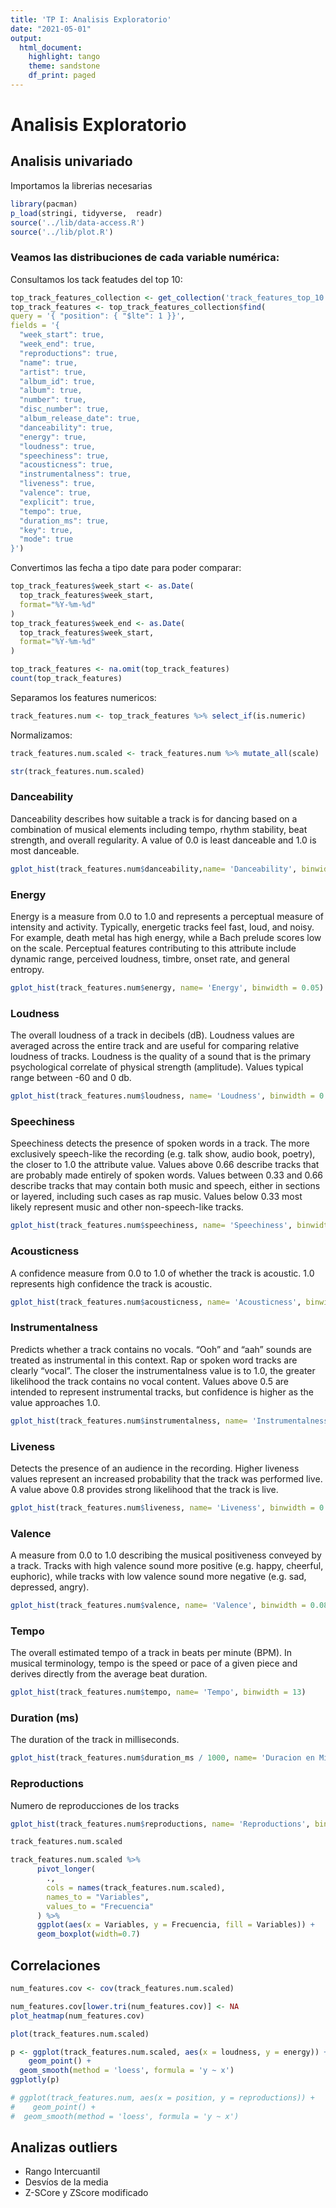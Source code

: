 ```yaml
---
title: 'TP I: Analisis Exploratorio'
date: "2021-05-01"
output:
  html_document:
    highlight: tango
    theme: sandstone
    df_print: paged
---
```


# Analisis Exploratorio

## Analisis univariado

Importamos la librerias necesarias
```r
library(pacman)
p_load(stringi, tidyverse,  readr)
source('../lib/data-access.R')
source('../lib/plot.R')
```

### Veamos las distribuciones de cada variable numérica:

Consultamos los tack featudes del top 10:
```r
top_track_features_collection <- get_collection('track_features_top_10')
top_track_features <- top_track_features_collection$find(
query = '{ "position": { "$lte": 1 }}',
fields = '{
  "week_start": true,
  "week_end": true,
  "reproductions": true,
  "name": true,
  "artist": true,
  "album_id": true,
  "album": true,
  "number": true,
  "disc_number": true,
  "album_release_date": true,
  "danceability": true,
  "energy": true,
  "loudness": true,
  "speechiness": true,
  "acousticness": true,
  "instrumentalness": true,
  "liveness": true,
  "valence": true,
  "explicit": true,
  "tempo": true,
  "duration_ms": true,
  "key": true,
  "mode": true
}')
```

Convertimos las fecha a tipo date para poder comparar:
```r
top_track_features$week_start <- as.Date(
  top_track_features$week_start, 
  format="%Y-%m-%d"
)
top_track_features$week_end <- as.Date(
  top_track_features$week_start, 
  format="%Y-%m-%d"
)
```

```r
top_track_features <- na.omit(top_track_features)
count(top_track_features)
```

Separamos los features numericos:
```r
track_features.num <- top_track_features %>% select_if(is.numeric)
```

Normalizamos:
```r
track_features.num.scaled <- track_features.num %>% mutate_all(scale)
```

```r
str(track_features.num.scaled)
```

### Danceability

Danceability describes how suitable a track is for dancing based on a combination of musical elements including tempo, rhythm stability, beat strength, and overall regularity. A value of 0.0 is least danceable and 1.0 is most danceable.

```r
gplot_hist(track_features.num$danceability,name= 'Danceability', binwidth = 0.08)
```

### Energy

Energy is a measure from 0.0 to 1.0 and represents a perceptual measure of intensity and activity. Typically, energetic tracks feel fast, loud, and noisy. For example, death metal has high energy, while a Bach prelude scores low on the scale. Perceptual features contributing to this attribute include dynamic range, perceived loudness, timbre, onset rate, and general entropy.

```r
gplot_hist(track_features.num$energy, name= 'Energy', binwidth = 0.05)
```

### Loudness

The overall loudness of a track in decibels (dB). Loudness values are averaged across the entire track and are useful for comparing relative loudness of tracks. Loudness is the quality of a sound that is the primary psychological correlate of physical strength (amplitude). Values typical range between -60 and 0 db.
 
```r
gplot_hist(track_features.num$loudness, name= 'Loudness', binwidth = 0.9)
```

### Speechiness

Speechiness detects the presence of spoken words in a track. The more exclusively speech-like the recording (e.g. talk show, audio book, poetry), the closer to 1.0 the attribute value. Values above 0.66 describe tracks that are probably made entirely of spoken words. Values between 0.33 and 0.66 describe tracks that may contain both music and speech, either in sections or layered, including such cases as rap music. Values below 0.33 most likely represent music and other non-speech-like tracks.

```r
gplot_hist(track_features.num$speechiness, name= 'Speechiness', binwidth = 0.07)
```


### Acousticness

A confidence measure from 0.0 to 1.0 of whether the track is acoustic. 1.0 represents high confidence the track is acoustic.
 
```r
gplot_hist(track_features.num$acousticness, name= 'Acousticness', binwidth = 0.09)
```

### Instrumentalness

Predicts whether a track contains no vocals. “Ooh” and “aah” sounds are treated as instrumental in this context. Rap or spoken word tracks are clearly “vocal”. The closer the instrumentalness value is to 1.0, the greater likelihood the track contains no vocal content. Values above 0.5 are intended to represent instrumental tracks, but confidence is higher as the value approaches 1.0.

```r
gplot_hist(track_features.num$instrumentalness, name= 'Instrumentalness', binwidth = 0.1)
```

### Liveness

Detects the presence of an audience in the recording. Higher liveness values represent an increased probability that the track was performed live. A value above 0.8 provides strong likelihood that the track is live.

```r
gplot_hist(track_features.num$liveness, name= 'Liveness', binwidth = 0.05)
```

### Valence

A measure from 0.0 to 1.0 describing the musical positiveness conveyed by a track. Tracks with high valence sound more positive (e.g. happy, cheerful, euphoric), while tracks with low valence sound more negative (e.g. sad, depressed, angry).
 
```r
gplot_hist(track_features.num$valence, name= 'Valence', binwidth = 0.08)
```

### Tempo

The overall estimated tempo of a track in beats per minute (BPM). In musical terminology, tempo is the speed or pace of a given piece and derives directly from the average beat duration.

```r
gplot_hist(track_features.num$tempo, name= 'Tempo', binwidth = 13)
```

### Duration (ms)

The duration of the track in milliseconds.

```r
gplot_hist(track_features.num$duration_ms / 1000, name= 'Duracion en Milisegundos', binwidth = 20)
```


### Reproductions

Numero de reproducciones de los tracks

```r
gplot_hist(track_features.num$reproductions, name= 'Reproductions', binwidth = 3000000)
```
```r
track_features.num.scaled
```


```r
track_features.num.scaled %>%
      pivot_longer(
        ., 
        cols = names(track_features.num.scaled), 
        names_to = "Variables", 
        values_to = "Frecuencia"
      ) %>%
      ggplot(aes(x = Variables, y = Frecuencia, fill = Variables)) +
      geom_boxplot(width=0.7)
```


## Correlaciones

```r
num_features.cov <- cov(track_features.num.scaled)
```


```r
num_features.cov[lower.tri(num_features.cov)] <- NA
plot_heatmap(num_features.cov)
```


```r
plot(track_features.num.scaled)
```


```r
p <- ggplot(track_features.num.scaled, aes(x = loudness, y = energy)) +
    geom_point() + 
  geom_smooth(method = 'loess', formula = 'y ~ x')
ggplotly(p)
```


```r
# ggplot(track_features.num, aes(x = position, y = reproductions)) +
#    geom_point() + 
#  geom_smooth(method = 'loess', formula = 'y ~ x')
```


## Analizas outliers

- Rango Intercuantil
- Desvíos de la media
- Z-SCore y ZScore modificado





